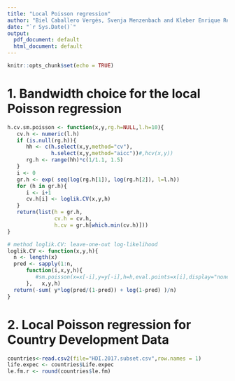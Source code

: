 ```yaml
---
title: "Local Poisson regression"
author: "Biel Caballero Vergés, Svenja Menzenbach and Kleber Enrique Reyes Illescas"
date: "`r Sys.Date()`"
output: 
  pdf_document: default
  html_document: default
---
```


```r
knitr::opts_chunk$set(echo = TRUE)
```

# 1. Bandwidth choice for the local Poisson regression

```r
h.cv.sm.poisson <- function(x,y,rg.h=NULL,l.h=10){
   cv.h <- numeric(l.h)
   if (is.null(rg.h)){
      hh <- c(h.select(x,y,method="cv"),
              h.select(x,y,method="aicc"))#,hcv(x,y))
      rg.h <- range(hh)*c(1/1.1, 1.5)
   }
   i <- 0
   gr.h <- exp( seq(log(rg.h[1]), log(rg.h[2]), l=l.h))
   for (h in gr.h){
      i <- i+1
      cv.h[i] <- loglik.CV(x,y,h)
   }
   return(list(h = gr.h, 
               cv.h = cv.h, 
               h.cv = gr.h[which.min(cv.h)]))
}

# method loglik.CV: leave-one-out log-likelihood 
loglik.CV <- function(x,y,h){
  n <- length(x)
  pred <- sapply(1:n, 
      function(i,x,y,h){
         #sm.poisson(x=x[-i],y=y[-i],h=h,eval.points=x[i],display="none")$estimate
      },   x,y,h)
  return(-sum( y*log(pred/(1-pred)) + log(1-pred) )/n)
}
```


# 2. Local Poisson regression for Country Development Data

```r
countries<-read.csv2(file="HDI.2017.subset.csv",row.names = 1)
life.expec <- countries$Life.expec
le.fm.r <- round(countries$le.fm)
```

```r

```

